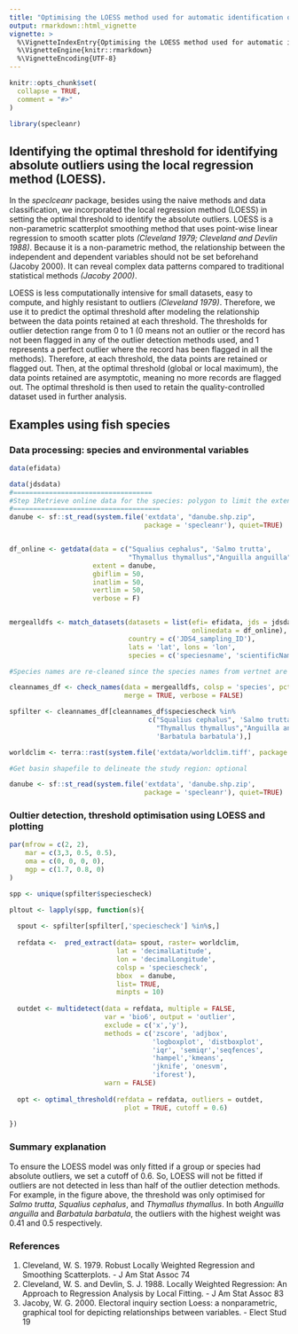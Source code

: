 ```yaml
---
title: "Optimising the LOESS method used for automatic identification of the outlier thresholds."
output: rmarkdown::html_vignette
vignette: >
  %\VignetteIndexEntry{Optimising the LOESS method used for automatic identification of the outlier thresholds.}
  %\VignetteEngine{knitr::rmarkdown}
  %\VignetteEncoding{UTF-8}
---
```


```r
knitr::opts_chunk$set(
  collapse = TRUE,
  comment = "#>"
)
```

```r
library(specleanr)
```

## Identifying the optimal threshold for identifying absolute outliers using the local regression method (LOESS).

In the *speclceanr* package, besides using the naive methods and data classification, we incorporated the local regression method (LOESS) in setting the optimal threshold to identify the absolute outliers. LOESS is a non-parametric scatterplot smoothing method that uses point-wise linear regression to smooth scatter plots *(Cleveland 1979; Cleveland and Devlin 1988)*. Because it is a non-parametric method, the relationship between the independent and dependent variables should not be set beforehand (Jacoby 2000). It can reveal complex data patterns compared to traditional statistical methods *(Jacoby 2000)*.

LOESS is less computationally intensive for small datasets, easy to compute, and highly resistant to outliers *(Cleveland 1979)*. Therefore, we use it to predict the optimal threshold after modeling the relationship between the data points retained at each threshold. The thresholds for outlier detection range from 0 to 1 (0 means not an outlier or the record has not been flagged in any of the outlier detection methods used, and 1 represents a perfect outlier where the record has been flagged in all the methods). Therefore, at each threshold, the data points are retained or flagged out. Then, at the optimal threshold (global or local maximum), the data points retained are asymptotic, meaning no more records are flagged out. The optimal threshold is then used to retain the quality-controlled dataset used in further analysis.

## Examples using fish species 

### Data processing: species and environmental variables

```r

data(efidata) 

data(jdsdata) 
#===================================
#Step 1Retrieve online data for the species: polygon to limit the extent to get records.
#=====================================
danube <- sf::st_read(system.file('extdata', "danube.shp.zip",
                                  package = 'specleanr'), quiet=TRUE)


df_online <- getdata(data = c("Squalius cephalus", 'Salmo trutta',
                              "Thymallus thymallus","Anguilla anguilla"),
                     extent = danube,
                     gbiflim = 50,
                     inatlim = 50,
                     vertlim = 50,
                     verbose = F)


mergealldfs <- match_datasets(datasets = list(efi= efidata, jds = jdsdata,
                                              onlinedata = df_online),
                              country = c('JDS4_sampling_ID'),
                              lats = 'lat', lons = 'lon',
                              species = c('speciesname', 'scientificName'))

#Species names are re-cleaned since the species names from vertnet are changed.

cleannames_df <- check_names(data = mergealldfs, colsp = 'species', pct = 90,
                             merge = TRUE, verbose = FALSE)

spfilter <- cleannames_df[cleannames_df$speciescheck %in%
                                   c("Squalius cephalus", 'Salmo trutta',
                                     "Thymallus thymallus","Anguilla anguilla", 
                                     'Barbatula barbatula'),]

worldclim <- terra::rast(system.file('extdata/worldclim.tiff', package = 'specleanr'))

#Get basin shapefile to delineate the study region: optional

danube <- sf::st_read(system.file('extdata', 'danube.shp.zip',
                                  package = 'specleanr'), quiet=TRUE)
```

### Oultier detection, threshold optimisation using LOESS and plotting

```r
par(mfrow = c(2, 2),
    mar = c(3,3, 0.5, 0.5),
    oma = c(0, 0, 0, 0),
    mgp = c(1.7, 0.8, 0)
)

spp <- unique(spfilter$speciescheck)

pltout <- lapply(spp, function(s){
  
  spout <- spfilter[spfilter[,'speciescheck'] %in%s,]
  
  refdata <-  pred_extract(data= spout, raster= worldclim,
                           lat = 'decimalLatitude',
                           lon = 'decimalLongitude',
                           colsp = 'speciescheck',
                           bbox  = danube,
                           list= TRUE,
                           minpts = 10)
  
  outdet <- multidetect(data = refdata, multiple = FALSE,
                        var = 'bio6', output = 'outlier',
                        exclude = c('x','y'),
                        methods = c('zscore', 'adjbox',
                                    'logboxplot', 'distboxplot',
                                    'iqr', 'semiqr','seqfences',
                                    'hampel','kmeans',
                                    'jknife', 'onesvm',
                                    'iforest'), 
                        warn = FALSE)
  
  opt <- optimal_threshold(refdata = refdata, outliers = outdet, 
                             plot = TRUE, cutoff = 0.6)
  
})
```

### Summary explanation

To ensure the LOESS model was only fitted if a group or species had absolute outliers, we set a cutoff of 0.6. So, LOESS will not be fitted if outliers are not detected in less than half of the outlier detection methods. For example, in the figure above, the threshold was only optimised for *Salmo trutta*, *Squalius cephalus*,  and *Thymallus thymallus*. In both *Anguilla anguilla* and *Barbatula barbatula*, the outliers with the highest weight was 0.41 and 0.5 respectively.

### References

1. Cleveland, W. S. 1979. Robust Locally Weighted Regression and Smoothing Scatterplots. - J Am Stat Assoc 74
2. Cleveland, W. S. and Devlin, S. J. 1988. Locally Weighted Regression: An Approach to Regression Analysis by Local Fitting. - J Am Stat Assoc 83
3. Jacoby, W. G. 2000. Electoral inquiry section Loess: a nonparametric, graphical tool for depicting relationships between variables. - Elect Stud 19












